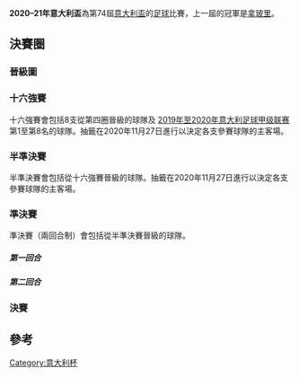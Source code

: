 {{Infobox football tournament season
|title           = [[意大利盃|意大利盃]]
|year            = 2020–21
|other_titles    = 
|image           = 
|imagesize       = 
|caption         = 
|champions       = [[祖雲達斯足球會|祖雲達斯]]
|count           = 
|runner-up       = [[阿特蘭大貝加莫足球會|阿特蘭大]]
|matches         = 79
|goals           = 233
|top goal scorer = 
|country         = [[意大利|意大利]]
|dates           = 2020年9月22日 –<br>2021年5月19日
|num_teams       = 78
|updated         = 26 November 2020
|prevseason      = [[2019–20年意大利盃|2019–20]]
|nextseason      = ''[[2021–22年意大利盃|2021–22]]''
}}

'''2020–21年意大利盃'''為第74屆[[意大利盃|意大利盃]]的[[足球|足球]]比賽，上一屆的冠軍是[[那不勒斯足球俱乐部|拿玻里]]。

==決賽圈==
===晉級圖===
{{16TeamBracket|legs=1/1/2/1|nowrap=yes|bold_winner=yes
| RD1-team01=[[阿特蘭大貝加莫足球會|阿特蘭大]]
| RD1-score01=3
| RD1-team02=[[卡利亞里足球會|卡利亞里]]
| RD1-score02=1
| RD1-team03=[[拉素體育會|拉素]]
| RD1-score03=2
| RD1-team04=[[帕爾馬足球會|帕爾馬]]
| RD1-score04=1
| RD1-team05=[[拿玻里足球會|拿玻里]]
| RD1-score05=3
| RD1-team06=[[安玻里足球會|安玻里]]
| RD1-score06=2
| RD1-team07=[[羅馬體育會|羅馬]]
| RD1-score07=2
| RD1-team08=[[史柏斯亞足球會|史柏斯亞]]{{aet}}
| RD1-score08=3
| RD1-team09=[[費倫天拿足球會|費倫天拿]]
| RD1-score09=1
| RD1-team10=[[國際米蘭足球會|國際米蘭]]{{aet}}
| RD1-score10=2
| RD1-team11=[[AC米蘭|AC米蘭]]{{pen}}
| RD1-score11=0 (5)
| RD1-team12=[[拖連奴足球會|拖連奴]]
| RD1-score12=0 (4)
| RD1-team13=[[祖雲達斯足球會|祖雲達斯]]
| RD1-score13=3
| RD1-team14=[[熱拿亞木球及足球會|熱拿亞]]
| RD1-score14=2
| RD1-team15=[[薩斯索羅足球體育會|薩斯索羅]]
| RD1-score15=0
| RD1-team16=[[史帕爾2013|史帕爾]]
| RD1-score16=2
| RD2-team01=[[阿特蘭大貝加莫足球會|阿特蘭大]]
| RD2-score01=3
| RD2-team02=[[拉素體育會|拉素]]
| RD2-score02=2
| RD2-team03=[[拿玻里足球會|拿玻里]]
| RD2-score03=4
| RD2-team04=[[史柏斯亞足球會|史柏斯亞]]
| RD2-score04=2
| RD2-team05=[[國際米蘭足球會|國際米蘭]]
| RD2-score05=2
| RD2-team06=[[AC米蘭|AC米蘭]]
| RD2-score06=1
| RD2-team07=[[祖雲達斯足球會|祖雲達斯]]
| RD2-score07=4
| RD2-team08=[[史帕爾2013|史帕爾]]
| RD2-score08=0
| RD3-team01=[[阿特蘭大貝加莫足球會|阿特蘭大]]
| RD3-score01-1=0
| RD3-score01-2=3
| RD3-score01-agg='''3'''
| RD3-team02=[[拿玻里足球會|拿玻里]]
| RD3-score02-1=0
| RD3-score02-2=1
| RD3-score02-agg='''1'''
| RD3-team03= [[國際米蘭足球會|國際米蘭]]
| RD3-score03-1=1
| RD3-score03-2=0
| RD3-score03-agg='''1'''
| RD3-team04=[[祖雲達斯足球會|祖雲達斯]]
| RD3-score04-1=2
| RD3-score04-2=0
| RD3-score04-agg='''2'''
| RD4-team01=[[阿特蘭大貝加莫足球會|阿特蘭大]]
| RD4-score01=1
| RD4-team02=[[祖雲達斯足球會|祖雲達斯]]
| RD4-score02=2
}}

===十六強賽===
十六強賽會包括8支從第四圈晉級的球隊及 [[2019年至2020年意大利足球甲级联赛|2019年至2020年意大利足球甲级联赛]]第1至第8名的球隊。抽籤在2020年11月27日進行以決定各支參賽球隊的主客場。

{{Footballbox collapsible
|date = 2021年1月12日
|time = 20:45 [[Central_European_Time|CET]] ([[UTC+01:00|UTC+1]])
|team1 = '''[[AC米兰|AC米兰]] (1)'''
|score = 0-0
|aet = yes
|report = http://www.legaseriea.it/en/coppa-italia/match-report/2020-21/OTTAV/UNI/1/MILTOR
|team2 = [[拖連奴足球會|拖連奴]] (1)
|goals1 = 
|goals2 = 
|penalties1 =
*[[弗兰克·凯西|基斯爾]] {{pengoal}}
*[[迪奧·靴南迪斯|迪奧·靴南迪斯]] {{pengoal}}
*[[桑德羅·托納利|桑德羅·托納利]] {{pengoal}}
*[[阿萊西奧·羅馬尼奧利|羅馬洛尼]] {{pengoal}}
*[[哈坎·恰尔汗奥卢|查漢奴古]] {{pengoal}}
|penaltyscore = 5–4
|penalties2 =
*[[安德烈·貝羅蒂|比洛迪]] {{pengoal}}
*{{le|薩沙·盧基奇|Saša Lukić}} {{pengoal}}
*[[利安科·沃伊诺维奇|尼安高]] {{pengoal}}
*[[湯馬士·連干|湯馬士·連干]] {{penmiss}}
*[[萬賈·米林科維奇-薩維奇|萬賈·米連高域-沙域]] {{pengoal}}
|stadium = [[聖西路球場|聖西路球場]]
|location = [[米蘭|米蘭]]
|attendance = 0
|referee = {{link-en|Paolo Valeri}}
|stack=yes
}}
{{Footballbox collapsible
|date = 2021年1月13日
|time = 15:00 [[Central_European_Time|CET]] ([[UTC+01:00|UTC+1]])
|team1 = [[佛罗伦萨足球俱乐部|費倫天拿]] (1)
|score = 1-2
|aet = yes
|report = http://www.legaseriea.it/en/coppa-italia/match-report/2020-21/OTTAV/UNI/1/FIOINT
|team2 = '''[[国际米兰足球俱乐部|國際米蘭]] (1)'''
|goals1 = 
*{{le|克里斯蒂安·庫阿梅|Christian Kouamé}} {{goal|57}}
|goals2 = 
*[[阿图罗·比达尔|維度爾]] {{goal|40|pen.}}
*[[羅美路·盧卡古|羅美路·盧卡古]] {{goal|119}}
|stadium = [[弗蘭基球場|弗蘭基球場]]
|location = [[佛罗伦萨|佛羅倫斯]]
|attendance = 0
|referee = [[达维德·马萨|达维德·马萨]]
|stack=yes
}}
{{Footballbox collapsible
|date = 2021年1月13日
|time = 17:45 [[Central_European_Time|CET]] ([[UTC+01:00|UTC+1]])
|team1 = '''[[那不勒斯足球俱乐部|拿玻里]] (1)'''
|score = 3-2
|report = http://www.legaseriea.it/en/coppa-italia/match-report/2020-21/OTTAV/UNI/1/NAPEMP
|team2 = [[恩波利足球俱乐部|安玻里]] (2)
|goals1 = 
*[[吉奧瓦尼·迪洛倫佐|吉奧瓦尼·迪洛倫佐]] {{goal|18}}
*[[伊爾文·洛薩諾|羅辛奴]] {{goal|38}}
*[[安德烈亞·佩塔納|比達拿]] {{goal|77}}
|goals2 = 
*{{link-en|Nedim Bajrami}} {{goal|33,68}}
|stadium = [[迭戈·阿曼多·马拉多纳球场|馬勒當拿球場]]
|location = [[那不勒斯|拿坡里]]
|attendance = 0
|referee = {{link-it|Antonio Giua}}
|stack=yes
}}
{{Footballbox collapsible
|date = 2021年1月13日
|time = 20:45 [[Central_European_Time|CET]] ([[UTC+01:00|UTC+1]])
|team1 = '''[[尤文图斯足球俱乐部|祖雲達斯]] (1)'''
|score = 3-2
|aet = yes
|report = http://www.legaseriea.it/en/coppa-italia/match-report/2020-21/OTTAV/UNI/1/JUVGEN
|team2 = [[热那亚板球与足球俱乐部|熱拿亞]] (1)
|goals1 = 
*[[德揚·庫盧塞夫斯基|古路施夫斯基]] {{goal|2}}
*[[艾華路·莫拉達|艾華路·莫拉達]] {{goal|23}}
*{{le|哈姆扎·拉菲亞|Hamza Rafia}} {{goal|104}}
|goals2 = 
*{{le|倫納特·茨博拉|Lennart Czyborra}} {{goal|28}}
*{{le|菲利波·梅萊戈尼|Filippo Melegoni}} {{goal|74}}
|stadium = [[尤文圖斯球場|祖雲達斯球場]]
|location = [[都灵|都灵]]
|attendance = 0
|referee = [[Daniele_Chiffi|Daniele Chiffi]]
|stack=yes
}}
{{Footballbox collapsible
|date = 2021年1月14日
|time = 17:30 [[Central_European_Time|CET]] ([[UTC+01:00|UTC+1]])
|team1 = [[薩斯索羅足球體育會|薩斯索羅]] (1)
|score = 0-2
|report = http://www.legaseriea.it/en/coppa-italia/match-report/2020-21/OTTAV/UNI/1/SASSPA
|team2 = '''[[史帕爾2013|史帕爾]] (2)'''
|goals1 = 
|goals2 = 
*[[西莫尼·米西羅利|西莫尼·米西羅利]]{{goal|49}}
*{{link-en|Lorenzo Dickmann}} {{goal|58}}
|stadium = {{le|三色旗球場|Mapei Stadium – Città del Tricolore}}
|location = [[雷焦艾米利亚|列治奧愛美利亞]]
|attendance = 0
|referee = Giacomo Camplone
|stack=yes
}}
{{Footballbox collapsible
|date = 2021年1月14日
|time = 21:15 [[Central_European_Time|CET]] ([[UTC+01:00|UTC+1]])
|team1 = '''[[阿特蘭大貝加莫足球會|阿特蘭大]] (1)'''
|score = 3-1
|report = http://www.legaseriea.it/en/coppa-italia/match-report/2020-21/OTTAV/UNI/1/ATACAG
|team2 = [[卡利亚里足球俱乐部|卡利亞里]] (1)
|goals1 = 
*[[阿列克謝·米蘭丘克|米蘭卓克]] {{goal|43}}
*[[路易斯·穆列尔|梅利奧]] {{goal|61}}
*{{le|博斯科·舒塔洛|Boško Šutalo}} {{goal|64}}
|goals2 = 
*{{link-en|Riccardo Sottil}} {{goal|55}}
|stadium = [[意大利蓝色竞技体育场|意大利藍色競技運動場]]
|location = [[贝加莫|贝加莫]]
|attendance = 0
|referee = Federico Dionisi
|stack=yes
}}
{{Footballbox collapsible
|date = 2021年1月19日
|time = 21:15 [[Central_European_Time|CET]] ([[UTC+01:00|UTC+1]])
|team1 = [[羅馬體育俱樂部|羅馬]] (1)
|score = 2-4
|aet = yes
|report = http://www.legaseriea.it/en/coppa-italia/match-report/2020-21/OTTAV/UNI/1/ROMSPE
|team2 = '''[[斯佩齊亞足球俱樂部|史柏斯亞]] (1)'''
|goals1 = 
*[[洛倫佐·佩列格里尼|羅倫素·柏歷堅尼]] {{goal|43|pen.}}
*[[亨里希·姆希塔良|米希達恩]] {{goal|73}}
|goals2 = 
*[[安德雷·加拉比諾夫|安德雷·加拉比諾夫]] {{goal|6|pen.}}
*[[里卡尔多·萨波纳拉|沙普拿拉]] {{goal|15}}、{{goal|119}}
*[[丹尼爾·維爾德|丹尼爾·維爾德]] {{goal|107}}
|stadium = [[羅馬奧林匹克體育場|羅馬奧林匹克運動場]]
|location = [[罗马|罗马]]
|attendance = 0
|referee = [[Davide_Ghersini|Davide Ghersini]]
|note = 由於羅馬進行了6次替換，而不是允許的最多5次替換，比賽將3-0授予史柏斯亞。史柏斯亞最初在加時賽之後贏了4-2<ref>{{cite web|url=https://www.corrieredellosport.it/news/calcio/serie-a/roma/2021/01/22-78436223/roma_ufficiale_sconfitta_3-0_a_tavolino_con_lo_spezia_in_coppa_italia|title=Roma, ufficiale: sconfitta 3-0 a tavolino con lo Spezia in Coppa Italia|website=corrieredellosport.it|publisher=Corriere dello Sport|language=it|date=22 January 2021|accessdate=22 January 2021|archive-date=2021-06-02|archive-url=https://web.archive.org/web/20210602214852/https://www.corrieredellosport.it/news/calcio/serie-a/roma/2021/01/22-78436223/roma_ufficiale_sconfitta_3-0_a_tavolino_con_lo_spezia_in_coppa_italia}}</ref>。
|stack=yes
}}
{{Footballbox collapsible
|date = 2021年1月21日
|time = 21:15 [[Central_European_Time|CET]] ([[UTC+01:00|UTC+1]])
|team1 = '''[[拉素體育會|拉素]] (1)'''
|score = 2-1
|report = http://www.legaseriea.it/en/coppa-italia/match-report/2020-21/OTTAV/UNI/1/LAZPAR
|team2 = [[帕爾馬足球會|帕爾馬]] (1)
|goals1 = 
*[[馬爾科·帕羅洛|馬高·柏洛路]] {{goal|23}}
*[[西蒙尼·科倫比|西蒙尼·哥隆比]] {{goal|90|o.g.}}
|goals2 = 
*{{link-en|Valentin Mihăilă}} {{goal|83}}
|stadium = [[羅馬奧林匹克體育場|羅馬奧林匹克運動場]]
|location = [[罗马|罗马]]
|attendance = 0
|referee = [[Giovanni_Ayroldi|Giovanni Ayroldi]]
|stack=yes
}}

===半準決賽===
半準決賽會包括從十六強賽晉級的球隊。抽籤在2020年11月27日進行以決定各支參賽球隊的主客場。

{{Footballbox collapsible
|date = 2021年1月26日
|time = 20:45 [[Central_European_Time|CET]] ([[UTC+01:00|UTC+1]])
|team1 = '''[[国际米兰足球俱乐部|國際米蘭]] (1) '''
|score = 2-1
|report = http://www.legaseriea.it/en/coppa-italia/match-report/2020-21/QUART/UNI/1/INTMIL
|team2 = [[AC米兰|AC米兰]] (1)
|goals1 = 
*[[羅美路·盧卡古|盧卡古]] {{goal|71|pen.}}
*[[基斯甸·艾歷臣|艾歷臣]] {{goal|90+7}}
|goals2 = 
*[[兹拉坦·伊布拉希莫维奇|伊巴謙莫域]] {{goal|31}}
|stadium = [[聖西路球場|聖西路球場]]
|location = [[米蘭|米蘭]]
|attendance = 0
|referee = {{link-en|Paolo Valeri}}
|stack=yes
}}
{{Footballbox collapsible
|date = 2021年1月27日
|time = 17:45 [[Central_European_Time|CET]] ([[UTC+01:00|UTC+1]])
|team1 = '''[[阿特蘭大貝加莫足球會|阿特蘭大]] (1)'''
|score = 3-2
|report = http://www.legaseriea.it/en/coppa-italia/match-report/2020-21/QUART/UNI/1/ATALAZ
|team2 = [[拉素體育會|拉素]] (1)
|goals1 = {{le|占斯迪|Berat Djimsiti}} {{goal|7}} <br> {{le|馬連路夫斯基|Ruslan Malinovskyi}} {{goal|37}} <br> [[阿列克謝·米蘭丘克|阿歷斯米蘭卓克]] {{goal|57}}
|goals2 = {{le|梅歷基|Vedat Muriqi}} {{goal|17}} <br> [[弗兰切斯科·阿切尔比|阿沙比]] {{goal|34}}
|stadium = [[意大利蓝色竞技体育场|意大利藍色競技運動場]]
|location = [[贝加莫|贝加莫]]
|attendance = 0
|referee = {{link-it|Luca Pairetto}}
|stack=yes
}}
{{Footballbox collapsible
|date = 2021年1月27日
|time = 20:45 [[Central_European_Time|CET]] ([[UTC+01:00|UTC+1]])
|team1 = '''[[尤文图斯足球俱乐部|祖雲達斯]] (1)'''
|score = 4-0
|report = http://www.legaseriea.it/en/coppa-italia/match-report/2020-21/QUART/UNI/1/JUVSPA
|team2 = [[史帕爾2013|史帕爾]] (2)
|goals1 = [[摩拉達|摩拉達]] {{goal|16|pen.}} <br> {{le|法波泰|Gianluca Frabotta}} {{goal|33}} <br> [[德揚·庫盧塞夫斯基|古路斯夫斯基]] {{goal|78}} <br> [[費德里科·奇薩|基艾沙]] {{goal|90+4}}
|goals2 = 
|stadium = [[尤文圖斯球場|祖雲達斯球場]]
|location = [[都灵|都灵]]
|attendance = 0
|referee = {{link-it|Ivano Pezzuto}}
|stack=yes
}}
{{Footballbox collapsible
|date = 2021年1月28日
|time = 21:00 [[Central_European_Time|CET]] ([[UTC+01:00|UTC+1]])
|team1 = '''[[那不勒斯足球俱乐部|拿玻里]] (1)'''
|score = 4-2
|report = http://www.legaseriea.it/en/coppa-italia/match-report/2020-21/QUART/UNI/1/NAPSPE
|team2 = [[斯佩齊亞足球俱樂部|史柏斯亞]] (1)
|goals1 = [[高列巴尼|高列巴尼]] {{goal|5}} <br> [[羅辛奴|羅辛奴]] {{goal|20}} <br> [[馬特奧·波利塔諾|保列坦奴]] {{goal|30}} <br> {{le|艾列艾馬斯|Elif Elmas}} {{goal|40}}
|goals2 = {{le|基耶斯|Emmanuel Gyasi}} {{goal|70}} <br> {{le|艾甘保拿|Gennaro Acampora}} {{goal|73}}
|stadium = [[迭戈·阿曼多·马拉多纳球场|馬勒當拿球場]]
|location = [[那不勒斯|拿坡里]]
|attendance = 0
|referee = {{link-it|Francesco Fourneau}}
|stack=yes
}}

===準決賽===
準決賽（兩回合制）會包括從半準決賽晉級的球隊。

=====第一回合=====
{{Footballbox collapsible
|date = 2021年2月2日
|time = 20:45[[Central_European_Time|CET]] ([[UTC+01:00|UTC+1]])
|team1 = [[国际米兰足球俱乐部|國際米蘭]] (1)
|score = 1-2
|report = http://www.legaseriea.it/en/coppa-italia/match-report/2020-21/SEMIF/AND/1/INTJUV
|team2 = [[祖雲達斯|祖雲達斯]] (1)
|goals1 = 
*[[勞塔羅·馬天尼斯|拿達路·馬天尼斯]] {{goal|9}}
|goals2 = 
*[[基斯坦奴·朗拿度|基斯坦奴·朗拿度]] {{goal|26|pen.|35}}
|stadium = [[聖西路球場|聖西路球場]]
|location = [[米蘭|米蘭]]
|attendance = 0
|referee = [[Gianpaolo_Calvarese|Gianpaolo Calvarese]]
|stack=yes
}}
{{Footballbox collapsible
|date = 2021年2月3日
|time = 20:45[[Central_European_Time|CET]] ([[UTC+01:00|UTC+1]])
|team1 = [[拿玻里|拿玻里]] (1)
|score = 0-0
|report = http://www.legaseriea.it/en/coppa-italia/match-report/2020-21/SEMIF/AND/1/NAPATA
|team2 = [[阿特蘭大|阿特蘭大]] (1)
|goals1 = 
|goals2 = 
|stadium = [[迭戈·阿曼多·马拉多纳球场|馬勒當拿球場]]
|location = [[那不勒斯|拿坡里]]
|attendance = 0
|referee = [[Michael_Fabbri|Michael Fabbri]]
|stack=yes
}}

=====第二回合=====

{{Footballbox collapsible
|date = 2021年2月9日
|time = 20:45[[Central_European_Time|CET]] ([[UTC+01:00|UTC+1]]) 
|team1 = [[祖雲達斯|祖雲達斯]] (1)
|score = 0-0
|aggregatescore = 2–1
|report = http://www.legaseriea.it/en/coppa-italia/match-report/2020-21/SEMIF/RIT/1/JUVINT
|team2 = [[國際米蘭|國際米蘭]] (1)
|goals1 = 
|goals2 = 
|stadium = [[尤文圖斯球場|祖雲達斯球場]]
|location = [[都灵|都灵]]
|attendance = 
|referee = {{link-it|Maurizio Mariani}}
|stack=yes
}}
{{Footballbox collapsible
|date = 2021年2月10日
|time = 20:45[[Central_European_Time|CET]] ([[UTC+01:00|UTC+1]])
|team1 = [[阿特蘭大|阿特蘭大]] (1)
|score = 3-1
|aggregatescore = 3–1
|report = http://www.legaseriea.it/en/coppa-italia/match-report/2020-21/SEMIF/RIT/1/ATANAP
|team2 = [[拿玻里|拿玻里]] (1)
|goals1 = [[杜萬·薩帕塔|杜雲沙柏達]] {{Goal|10}} <br> {{le|馬迪奧比辛拿|Matteo Pessina}} {{goal|16||78}}
|goals2 = [[伊爾文·洛薩諾|羅辛奴]] {{goal|53}}
|stadium = [[意大利蓝色竞技体育场|意大利藍色競技運動場]]
|location = [[贝加莫|贝加莫]]
|attendance = 0
|referee = Federico La Penna
|stack=yes
}}

===決賽===
{{Football box
|date= 2021年5月19日
|time = [[Central_European_Summer_Time|CEST]] ([[UTC+02:00|UTC+02:00]])
|team1= [[阿特蘭大|阿特蘭大]] (1)
|score= 1-2
|report= http://www.legaseriea.it/en/coppa-italia/match-report/2020-21/FINAL/UNI/1/ATAJUV
|team2= [[祖雲達斯|祖雲達斯]] (1)
|goals1= 
|goals2= 
|stadium= [[聖西路球場|聖西路球場]],[[米蘭|米蘭]]
|attendance=
|referee= 
}}

==參考==
{{Reflist}}

{{意大利盃}}
{{2020-21年歐洲足球(UEFA)}}
{{portal bar|足球|義大利}}

[[Category:意大利杯|Category:意大利杯]]